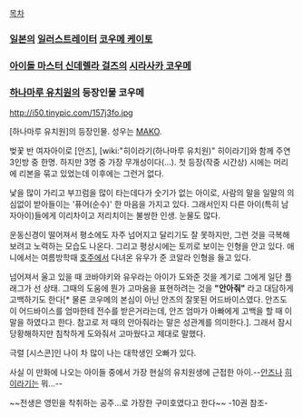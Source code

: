 [[목차]]

=== [[일본]]의 [[일러스트레이터]] [[코우메 케이토]] ===
=== [[아이돌 마스터 신데렐라 걸즈]]의 [[시라사카 코우메]] ===
=== [[하나마루 유치원]]의 등장인물 코우메 ===

http://i50.tinypic.com/157j3fo.jpg

[하나마루 유치원]의 등장인물. 성우는 [[MAKO]].

벚꽃 반 여자아이로 [안즈], [wiki:"히이라기(하나마루 유치원)" 히이라기]와 함께 주연 3인방 중 한명. 하지만 3명 중 가장 무개성이다(...). 첫 등장(작중 시간상) 시에는 머리에 리본을 묶고 있었는데 이후에는 그런거 없다.

낯을 많이 가리고 부끄럼을 많이 타는데다가 숫기가 없는 아이로, 사람의 말을 일말의 의심없이 받아들이는 '퓨어(순수)' 한 마음을 가지고 있다. 그래서인지 다른 아이(특히 남자아이)들에게 이리차이고 저리치이는 불쌍한 인생. 눈물도 많다. 

운동신경이 떨어져서 평소에도 자주 넘어지고 달리기도 잘 못하지만, 그런 것을 극복해 보려고 노력하는 모습도 나온다. 그리고 평상시에는 토끼로 보이는 인형을 안고 있다. 애니에서는 여름방학때 [[호주]]에서 다녀온 유우가 준 코알라 인형을 들고 있다.

넘어져서 울고 있을 때 코바야키와 유우라는 아이가 도와준 것을 계기로 그에게 일단 플래그가 선 상태. 그때의 도움에 뭔가 고마움을 표현하려는 것을 '''"안아줘"''' 라고 대담하게 고백하기도 한다[* 물론 코우메의 본심이 아닌 안즈의 잘못된 어드바이스였다. 안즈도 이 어드바이스를 엄마한테 전수를 받은거라는데, 안즈 엄마가 아빠에게 고백을 할 때 이 말을 하였다고 한다. 참고로 저 때의 안아줘라는 말은 성관계를 의미한다.]. 그래서 잠시 당황해하지만 침착하게 도와줘서 고마웠다고 제대로 말했다.

극렬 [시스콘]인 나이 차 많이 나는 대학생인 오빠가 있다.

사실 이 만화에 나오는 아이들 중에서 가장 현실의 유치원생에 근접한 아이.--[[안즈]]나 [[히이라기]]는 뭐...--

~~전생은 영민을 착취하는 공주...로 가장한 구미호였다고 한다~~ -10권 참조-
